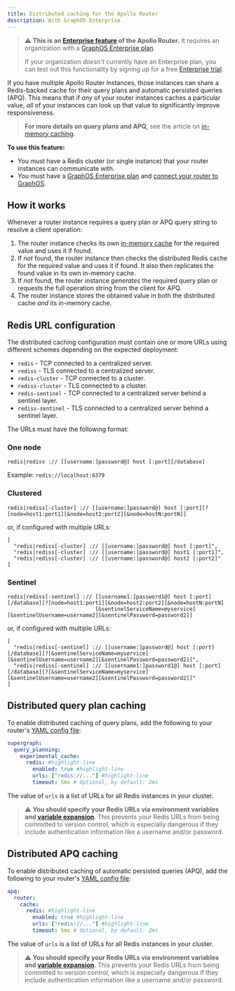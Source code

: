 ```yaml
---
title: Distributed caching for the Apollo Router
description: With GraphOS Enterprise
---
```


> ⚠️ **This is an [Enterprise feature](../enterprise-features/) of the Apollo Router.** It requires an organization with a [GraphOS Enterprise plan](https://www.apollographql.com/pricing/).
>
> If your organization _doesn't_ currently have an Enterprise plan, you can test out this functionality by signing up for a free [Enterprise trial](/graphos/org/plans/#enterprise-trials).

If you have multiple Apollo Router instances, those instances can share a Redis-backed cache for their query plans and automatic persisted queries (APQ). This means that if _any_ of your router instances caches a particular value, _all_ of your instances can look up that value to significantly improve responsiveness.

> **For more details on query plans and APQ,** see the article on [in-memory caching](./in-memory-caching).

**To use this feature:**

- You must have a Redis cluster (or single instance) that your router instances can communicate with.
- You must have a [GraphOS Enterprise plan](https://www.apollographql.com/pricing/) and [connect your router to GraphOS](./overview/#environment-variables).

## How it works

Whenever a router instance requires a query plan or APQ query string to resolve a client operation:

1. The router instance checks its own [in-memory cache](#in-memory-caching) for the required value and uses it if found.
2. If _not_ found, the router instance then checks the distributed Redis cache for the required value and uses it if found. It also then replicates the found value in its own in-memory cache.
3. If _not_ found, the router instance _generates_ the required query plan or requests the full operation string from the client for APQ.
4. The router instance stores the obtained value in both the distributed cache _and_ its in-memory cache. 

## Redis URL configuration

The distributed caching configuration must contain one or more URLs using different schemes depending on the expected deployment:

* `redis` - TCP connected to a centralized server.
* `rediss` - TLS connected to a centralized server.
* `redis-cluster` - TCP connected to a cluster.
* `rediss-cluster` - TLS connected to a cluster.
* `redis-sentinel` - TCP connected to a centralized server behind a sentinel layer.
* `rediss-sentinel` - TLS connected to a centralized server behind a sentinel layer.

The URLs must have the following format:

### One node

```
redis|rediss :// [[username:]password@] host [:port][/database]
```

Example: `redis://localhost:6379`

### Clustered

```
redis|rediss[-cluster] :// [[username:]password@] host [:port][?[node=host1:port1][&node=host2:port2][&node=hostN:portN]]
```

or, if configured with multiple URLs:

```
[
  "redis|rediss[-cluster] :// [[username:]password@] host [:port]",
  "redis|rediss[-cluster] :// [[username:]password@] host1 [:port1]",
  "redis|rediss[-cluster] :// [[username:]password@] host2 [:port2]"
]
```

### Sentinel

```
redis|rediss[-sentinel] :// [[username1:]password1@] host [:port][/database][?[node=host1:port1][&node=host2:port2][&node=hostN:portN]
                            [&sentinelServiceName=myservice][&sentinelUsername=username2][&sentinelPassword=password2]]
```

or, if configured with multiple URLs:

```
[
  "redis|rediss[-sentinel] :// [[username:]password@] host [:port][/database][?[&sentinelServiceName=myservice][&sentinelUsername=username2][&sentinelPassword=password2]]",
  "redis|rediss[-sentinel] :// [[username1:]password1@] host [:port][/database][?[&sentinelServiceName=myservice][&sentinelUsername=username2][&sentinelPassword=password2]]"
]
```

## Distributed query plan caching

To enable distributed caching of query plans, add the following to your router's [YAML config file](./overview/#yaml-config-file):

```yaml title="router.yaml"
supergraph:
  query_planning:
    experimental_cache:
      redis: #highlight-line
        enabled: true #highlight-line
        urls: ["redis://..."] #highlight-line
        timeout: 5ms # Optional, by default: 2ms
```

The value of `urls` is a list of URLs for all Redis instances in your cluster.

> ⚠️ **You should specify your Redis URLs via environment variables and [variable expansion](./overview#variable-expansion)**. This prevents your Redis URLs from being committed to version control, which is especially dangerous if they include authentication information like a username and/or password.

## Distributed APQ caching

To enable distributed caching of automatic persisted queries (APQ), add the following to your router's [YAML config file](./overview/#yaml-config-file):

```yaml title="router.yaml"
apq:
  router:
    cache:
      redis: #highlight-line
        enabled: true #highlight-line
        urls: ["redis://..."] #highlight-line
        timeout: 5ms # Optional, by default: 2ms
```

The value of `urls` is a list of URLs for all Redis instances in your cluster.

> ⚠️ **You should specify your Redis URLs via environment variables and [variable expansion](./overview#variable-expansion)**. This prevents your Redis URLs from being committed to version control, which is especially dangerous if they include authentication information like a username and/or password.
